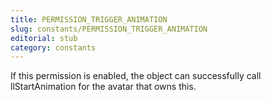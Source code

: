 ```yaml
---
title: PERMISSION_TRIGGER_ANIMATION
slug: constants/PERMISSION_TRIGGER_ANIMATION
editorial: stub
category: constants
---
```


<LSLConstant name="PERMISSION_TRIGGER_ANIMATION"/>

If this permission is enabled, the object can successfully call llStartAnimation for the avatar that owns this.
